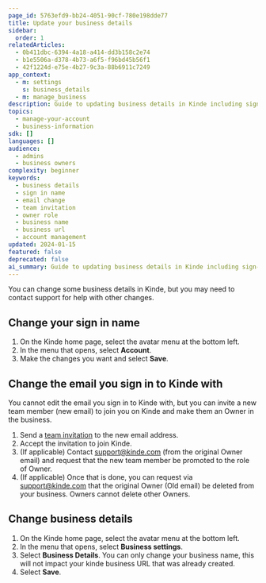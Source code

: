```yaml
---
page_id: 5763efd9-bb24-4051-90cf-780e198dde77
title: Update your business details
sidebar:
  order: 1
relatedArticles:
  - 0b411dbc-6394-4a18-a414-dd3b158c2e74
  - b1e5506a-d378-4b73-a6f5-f96bd45b56f1
  - 42f1224d-e75e-4b27-9c3a-88b6911c7249
app_context:
  - m: settings
    s: business_details
  - m: manage_business
description: Guide to updating business details in Kinde including sign-in name changes, email management, and business information updates.
topics:
  - manage-your-account
  - business-information
sdk: []
languages: []
audience:
  - admins
  - business owners
complexity: beginner
keywords:
  - business details
  - sign in name
  - email change
  - team invitation
  - owner role
  - business name
  - business url
  - account management
updated: 2024-01-15
featured: false
deprecated: false
ai_summary: Guide to updating business details in Kinde including sign-in name changes, email management, and business information updates.
---
```


You can change some business details in Kinde, but you may need to contact support for help with other changes.

## Change your sign in name

1. On the Kinde home page, select the avatar menu at the bottom left.
2. In the menu that opens, select **Account**.
3. Make the changes you want and select **Save**.

## Change the email you sign in to Kinde with

You cannot edit the email you sign in to Kinde with, but you can invite a new team member (new email) to join you on Kinde and make them an Owner in the business. 

1. Send a [team invitation](/get-started/team-and-account/add-team-members/) to the new email address.
2. Accept the invitation to join Kinde.
3. (If applicable) Contact support@kinde.com (from the original Owner email) and request that the new team member be promoted to the role of Owner.
4. (If applicable) Once that is done, you can request via support@kinde.com that the original Owner (Old email) be deleted from your business. Owners cannot delete other Owners.

## Change business details

1. On the Kinde home page, select the avatar menu at the bottom left.
2. In the menu that opens, select **Business settings**.
3. Select **Business Details**. You can only change your business name, this will not impact your kinde business URL that was already created.
4. Select **Save**.
